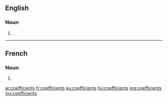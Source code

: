 ==English==

===Noun===
{{head|en|plural}}

# {{plural of|coefficient|lang=en|nocat=1}}

----

==French==

===Noun===
{{head|fr|plural}} {{m-p}}

# {{plural of|coefficient|lang=fr|nocat=1}}

[[ar:coefficients]]
[[fr:coefficients]]
[[ku:coefficients]]
[[hu:coefficients]]
[[mg:coefficients]]
[[my:coefficients]]